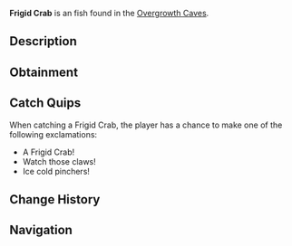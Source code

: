{{FishInfobox
|image          = Frigid Crab.png
|rarity         = Unusual
|sea            = First Sea
|location       = [[Overgrowth Caves]]
|sublocation    = 
|sources        = Fishing Rod
|radar_location = 
|xp             = 140
|weather        = 
|time           = 
|season         = Winter
|bait           = Fish Head
|base_weight    = 3.5
|base_value     = 300
|weight_range   = 2
|base_chance    = 40
|base_resil     = 60
}}
'''Frigid Crab''' is an {{Rarity|Unusual}} fish found in the [[Overgrowth Caves]].

== Description ==
{{Description|A uniquely adapted crab with a shell that resembles cracked ice.|Bestiary Entry}}

== Obtainment ==
{{Description|Scuttles along the icy cave floor.|Bestiary Hint}}
{{Fish Availability|
Overgrowth Caves
|top_rods      = 
Krampus's Rod\323108\300691.33;
Magma Rod\311016.75\289438.95;
Leviathan's Fang Rod\309989.74\165964.69;
Trident Rod\289742.76\144109.36;
Plastic Rod\284351.28\264623.48;
Training Rod\207441.9\216431.8;
Fast Rod\271812.99\331318.47;
Fischer's Rod\243305.77\296570.44;
Adventurer's Rod\241316.9\294146.16;
Flimsy Rod\209448.24\248125.77;
Buddy Bond Rod\211232.38\287128.12;
Free Spirit Rod\280761.79\139642.5;
No-Life Rod\261324.35\170494.99;
Seraphic Rod\253447.96\168709.03;
Ethereal Prism Rod\251202.66\177776.4;
Rod Of The Forgotten Fang\242617.8\153974.91;
Challenger's Rod\239399.33\154486.74;
Rod Of The Exalted One\226418.41\131324.54;
Rod Of The Depths\220904.59\139768.37;
Zeus Rod\220815.92\143601.37;
Verdant Shear Rod\219573.27\143672.67;
Blazebringer Rod\210376.92\135557.34;
Depthseeker Rod\202839.77\131603.98;
Volcanic Rod\194582.97\108983.38;
Avalanche Rod\187563.54\117929.56;
Steady Rod\80555.14\50962.38
|recommended   = Trident Rod
}}

== Catch Quips ==
When catching a Frigid Crab, the player has a chance to make one of the following exclamations:
* A Frigid Crab!
* Watch those claws!
* Ice cold pinchers!

== Change History ==
{{Change History|{{subst:Current Version}}}}

== Navigation ==
{{Fish Navbox|Overgrowth Caves}}